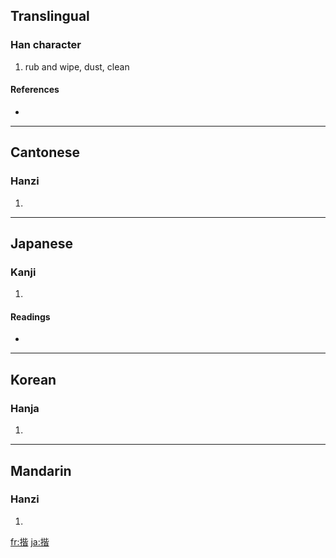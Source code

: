 ==Translingual==

===Han character===
{{Han char|rn=64|rad=手|as=09|sn=12|four=5106<sub>1</sub>|canj=手心心日 (QPPA)}}

# rub and wipe, dust, clean

====References====
* {{Han ref|kx=0443.250|dkj=12383|dj=0794.250|hdz=31914.030|uh=63E9|ud=25577|bh=B47B|bd=46203}}

----

==Cantonese==

===Hanzi===
{{yue-hanzi|jyut=|y=haai1}}

# {{defn|Cantonese}}

----

==Japanese==

===Kanji===
{{ja-kanji|grade=|rs=手09}}

# {{defn|Japanese}}

====Readings====
* {{ja-readings|on=[[かい]] (kai), [[かつ]] (katsu)|kun=[[ぬぐう]] (nuguu)}}

----

==Korean==

===Hanja===
{{ko-hanja|hangeul=개|eumhun=|rv=gae|mr=kae|y=kay}}

# {{defn|Korean}}

----

==Mandarin==

===Hanzi===
{{cmn-hanzi|pin=[[kāi]] ([[kai1]])|wg=k'ai<sup>1</sup>}}

# {{defn|Mandarin}}

[[fr:揩]]
[[ja:揩]]